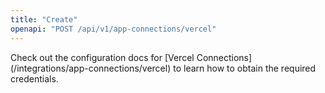 ```yaml
---
title: "Create"
openapi: "POST /api/v1/app-connections/vercel"
---
```


<Note>
    Check out the configuration docs for [Vercel Connections](/integrations/app-connections/vercel) to learn how to obtain
    the required credentials.
</Note>
